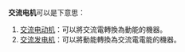 '''交流电机'''可以是下意思：
# [[交流电动机|交流电动机]]：可以將交流電轉換為動能的機器。
# [[交流发电机|交流发电机]]：可以將動能轉換為交流電電能的機器。

{{消歧义|J|Cat=四字消歧义}}